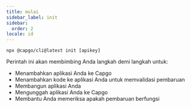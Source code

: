```yaml
---
title: mulai
sidebar_label: init
sidebar:
  order: 2
locale: id
---
```


`npx @capgo/cli@latest init [apikey]`

Perintah ini akan membimbing Anda langkah demi langkah untuk:

- Menambahkan aplikasi Anda ke Capgo
- Menambahkan kode ke aplikasi Anda untuk memvalidasi pembaruan
- Membangun aplikasi Anda
- Mengunggah aplikasi Anda ke Capgo
- Membantu Anda memeriksa apakah pembaruan berfungsi